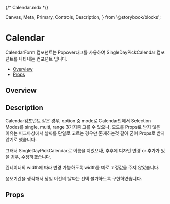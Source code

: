 {/* Calendar.mdx */}

  Canvas,
  Meta,
  Primary,
  Controls,
  Description,
} from '@storybook/blocks';


<Meta of={CalendarStories} />

# Calendar

CalendarForm 컴포넌트는 Popover태그를 사용하여 SingleDayPickCalendar 컴포넌트를 나타내는 컴포넌트 입니다.

- [Overview](#overview)
- [Props](#props)

## Overview

<Primary />

## Description

Calendar컴포넌트 같은 경우, option 중 mode로 Calendar안에서 Selection Modes를 single, multi, range 3가지중 고를 수 있으나,
모드를 Props로 받지 않은 이유는 피그마상에서 날짜를 단일로 고르는 경우만 존재하는것 같아 굳이 Props로 받지 않기로 했습니다.

그래서 SingleDayPickCalendar로 이름을 지었으나, 추후에 디자인 변경 or 추가가 있을 경우, 수정하겠습니다.

컨테이너의 width에 따라 변경 가능하도록 width를 따로 고정값을 주지 않았습니다.

응모기간을 생각해서 당일 이전의 날짜는 선택 불가하도록 구현하였습니다.

## Props

<Controls />
